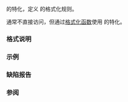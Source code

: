 {{cpp/title|formatter{{small|&lt;std::chrono::weekday&gt;}}}}
{{cpp/chrono/weekday/navbar}}

{{ddcl|header=chrono|since=c++20|
template&lt; class CharT &gt;
struct formatter&lt;std::chrono::weekday, CharT&gt;;
}}

{{lc|std::formatter}} 的特化，定义 {{lc|std::chrono::weekday}} 的格式化规则。

通常不直接访问，但通过[[cpp/utility/format|格式化函数]]使用 {{lc|std::formatter}} 的特化。

===格式说明===
{{cpp/chrono/format spec begin}}
{{cpp/chrono/format spec rows/weekday}}
{{cpp/chrono/format spec fail}}
{{cpp/chrono/format spec rows/year}}
{{cpp/chrono/format spec rows/month}}
{{cpp/chrono/format spec rows/day}}
{{cpp/chrono/format spec rows/date}}
{{cpp/chrono/format spec rows/time}}
{{cpp/chrono/format spec rows/count}}
{{cpp/chrono/format spec rows/zone}}
{{cpp/chrono/format spec rows/others}}
{{cpp/chrono/format spec end}}

===示例===
{{example}}

===缺陷报告===
{{dr list begin}}
{{dr list item|paper=P2372R3|std=C++20|before={{tt|formatter}} 使用全局本地环境或传递的本地环境|after=在缺少 {{ttb|L}} 时则使用默认 {{c|"C"}} 本地环境}}
{{dr list end}}

===参阅===
{{dsc begin}}
{{dsc inc|cpp/utility/format/dsc format}}
{{dsc end}}

{{langlinks|de|en|es|ja|ru}}